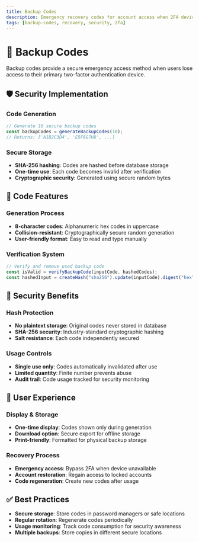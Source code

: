 ```yaml
---
title: Backup Codes
description: Emergency recovery codes for account access when 2FA devices are unavailable
tags: [backup-codes, recovery, security, 2fa]
---
```


# 🔑 Backup Codes

Backup codes provide a secure emergency access method when users lose access to their primary two-factor authentication device.

## 🛡️ Security Implementation

### Code Generation
```ts
// Generate 10 secure backup codes
const backupCodes = generateBackupCodes(10);
// Returns: ['A1B2C3D4', 'E5F6G7H8', ...]
```

### Secure Storage
- **SHA-256 hashing**: Codes are hashed before database storage
- **One-time use**: Each code becomes invalid after verification
- **Cryptographic security**: Generated using secure random bytes

## 🔧 Code Features

### Generation Process
- **8-character codes**: Alphanumeric hex codes in uppercase
- **Collision-resistant**: Cryptographically secure random generation
- **User-friendly format**: Easy to read and type manually

### Verification System
```ts
// Verify and remove used backup code
const isValid = verifyBackupCode(inputCode, hashedCodes);
const hashedInput = createHash("sha256").update(inputCode).digest("hex");
```

## 🔐 Security Benefits

### Hash Protection
- **No plaintext storage**: Original codes never stored in database
- **SHA-256 security**: Industry-standard cryptographic hashing
- **Salt resistance**: Each code independently secured

### Usage Controls
- **Single use only**: Codes automatically invalidated after use
- **Limited quantity**: Finite number prevents abuse
- **Audit trail**: Code usage tracked for security monitoring

## 📱 User Experience

### Display & Storage
- **One-time display**: Codes shown only during generation
- **Download option**: Secure export for offline storage
- **Print-friendly**: Formatted for physical backup storage

### Recovery Process
- **Emergency access**: Bypass 2FA when device unavailable
- **Account restoration**: Regain access to locked accounts
- **Code regeneration**: Create new codes after usage

## ✅ Best Practices

- **Secure storage**: Store codes in password managers or safe locations
- **Regular rotation**: Regenerate codes periodically
- **Usage monitoring**: Track code consumption for security awareness
- **Multiple backups**: Store copies in different secure locations